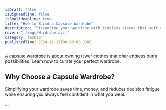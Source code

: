```yaml
---
isDraft: false
isBigHeadline: false
isSmallHeadline: true
title: "How to Build a Capsule Wardrobe"
description: "Streamline your wardrobe with timeless pieces that suit your style."
cover: "./imgs/Wardrobe.avif"
category: fashion
publishedTime: 2024-11-19T00:00:00.000Z
---
```


A capsule wardrobe is about owning fewer clothes that offer endless outfit possibilities. Learn how to curate your perfect wardrobe.

## Why Choose a Capsule Wardrobe?

Simplifying your wardrobe saves time, money, and reduces decision fatigue while ensuring you always feel confident in what you wear.

...
